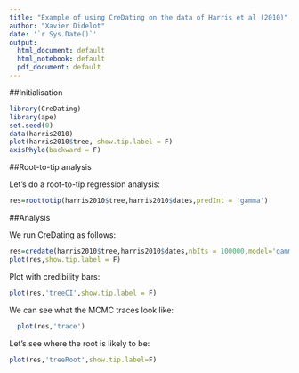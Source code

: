 ```yaml
---
title: "Example of using CreDating on the data of Harris et al (2010)"
author: "Xavier Didelot"
date: '`r Sys.Date()`'
output:
  html_document: default
  html_notebook: default
  pdf_document: default
---
```


##Initialisation

```r
library(CreDating)
library(ape)
set.seed(0)
data(harris2010)
plot(harris2010$tree, show.tip.label = F)
axisPhylo(backward = F)
```

##Root-to-tip analysis

Let's do a root-to-tip regression analysis:

```r
res=roottotip(harris2010$tree,harris2010$dates,predInt = 'gamma')
```

##Analysis

We run CreDating as follows:

```r
res=credate(harris2010$tree,harris2010$dates,nbIts = 100000,model='gamma',findRoot = 2, showProgress = F)
plot(res,show.tip.label = F)
```

Plot with credibility bars:
```r
plot(res,'treeCI',show.tip.label = F)
```


We can see what the MCMC traces look like:

```r
  plot(res,'trace')
```
Let's see where the root is likely to be:
```r
plot(res,'treeRoot',show.tip.label=F)
```
